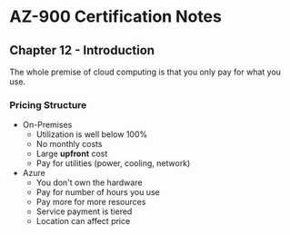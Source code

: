 # AZ-900 Certification Notes
## Chapter 12 - Introduction

The whole premise of cloud computing is that you only pay for what you use.
### Pricing Structure
* On-Premises
	* Utilization is well below 100%
	* No monthly costs
	* Large **upfront** cost
	* Pay for utilities (power, cooling, network)
* Azure
	* You don't own the hardware
	* Pay for number of hours you use
	* Pay more for more resources
	* Service payment is tiered
	* Location can affect price